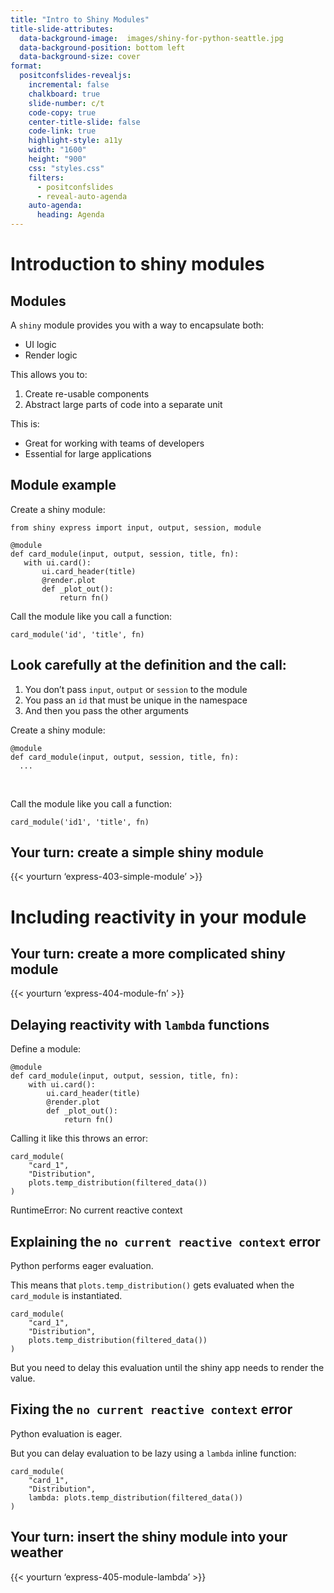 ```yaml
---
title: "Intro to Shiny Modules"
title-slide-attributes: 
  data-background-image:  images/shiny-for-python-seattle.jpg
  data-background-position: bottom left
  data-background-size: cover
format:
  positconfslides-revealjs: 
    incremental: false
    chalkboard: true
    slide-number: c/t
    code-copy: true
    center-title-slide: false
    code-link: true
    highlight-style: a11y
    width: "1600"
    height: "900"
    css: "styles.css"
    filters:
      - positconfslides
      - reveal-auto-agenda
    auto-agenda:
      heading: Agenda
---
```




# Introduction to shiny modules

## Modules

A `shiny` module provides you with a way to encapsulate both:

- UI logic
- Render logic

This allows you to:

1. Create re-usable components
2. Abstract large parts of code into a separate unit


This is:

- Great for working with teams of developers
- Essential for large applications

## Module example

Create a shiny module:

 ```.python
from shiny express import input, output, session, module

@module
def card_module(input, output, session, title, fn):
    with ui.card():
        ui.card_header(title)
        @render.plot
        def _plot_out():
            return fn()
```

Call the module like you call a function:

```.python
card_module('id', 'title', fn)
```

## Look carefully at the definition and the call:

::: {.callout-important}
1. You don't pass `input`, `output` or `session` to the module
2. You pass an `id` that must be unique in the namespace
3. And then you pass the other arguments
:::

Create a shiny module:
```.python
@module
def card_module(input, output, session, title, fn):
  ...
```

\

Call the module like you call a function:

```.python
card_module('id1', 'title', fn)
```


## Your turn: create a simple shiny module

{{< yourturn 'express-403-simple-module' >}}

# Including reactivity in your module

## Your turn: create a more complicated shiny module

{{< yourturn 'express-404-module-fn' >}}


## Delaying reactivity with `lambda` functions

Define a module: 

```.python
@module
def card_module(input, output, session, title, fn):
    with ui.card():
        ui.card_header(title)
        @render.plot
        def _plot_out():
            return fn()
```

Calling it like this throws an error:

```.python
card_module(
    "card_1", 
    "Distribution", 
    plots.temp_distribution(filtered_data())
)
```

::: {.callout-important}
RuntimeError: No current reactive context
:::

## Explaining the `no current reactive context` error

Python performs eager evaluation.

This means that `plots.temp_distribution()` gets evaluated when the `card_module` is instantiated.

```.python
card_module(
    "card_1", 
    "Distribution", 
    plots.temp_distribution(filtered_data())
)
```

But you need to delay this evaluation until the shiny app needs to render the value.

## Fixing the `no current reactive context` error

Python evaluation is eager.

But you can delay evaluation to be lazy using a `lambda` inline function:

```.python
card_module(
    "card_1", 
    "Distribution", 
    lambda: plots.temp_distribution(filtered_data())
)
```

## Your turn: insert the shiny module into your weather

{{< yourturn 'express-405-module-lambda' >}}


